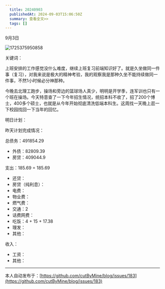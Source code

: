 ```yaml
---
  title: 20240903
  publishedAt: 2024-09-03T15:06:50Z
  summary: 查看全文>>
  tags: []
---
```


9月3日 

![1725375950858](https://github.com/user-attachments/assets/a86c8fa1-42c9-48e5-98ef-c531633d01d4)


关键词：

上班安排的工作感觉没什么难度，继续上班复习前端知识好了。就是久坐做同一件事（复习），对我来说是极大的精神考验，我的观察我是那种久坐不能持续做同一件事，不然1小时候必分神那种。

今晚去北理工跑步，操场和旁边的篮球场人真少，明明是开学季，连军训也只有一个班在操场。今天特意查了一下今年招生情况，统招本科不收了，招了200个博士，400多个硕士，也就是从今年开始彻底清洗低端本科生。这周找一天晚上逛一下校园找回一下当年的回忆。

明日计划：

昨天计划完成情况：

总债务：491854.29
- 外债：82809.39
- 房贷：409044.9

支出：185.69 = 185.69
- 还贷：
- 房贷（纯利息）：
- 电费：
- 物业费：
- 燃气费：
- 交通：2
- 话费网费：
- 吃饭：4 + 15 + 17.38
- 理发：
- 其他：

收入：
- 工资：
- 其他：


---
本人自动发布于：[https://github.com/cutByMine/blog/issues/183](https://github.com/cutByMine/blog/issues/183)
